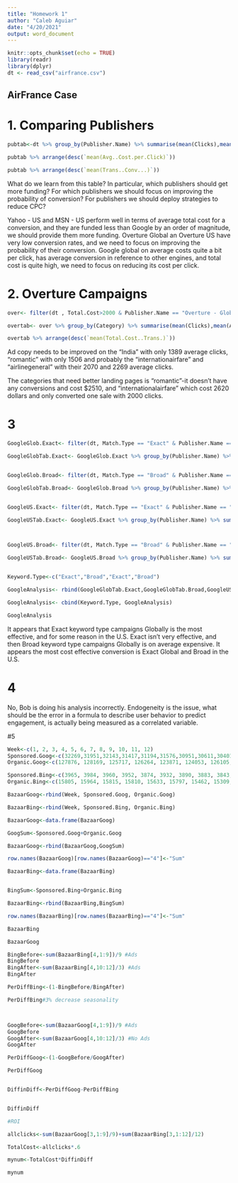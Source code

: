---
title: "Homework 1"
author: "Caleb Aguiar"
date: "4/20/2021"
output: word_document
---

```{r setup, include=FALSE}

knitr::opts_chunk$set(echo = TRUE)
library(readr)
library(dplyr)
dt <- read_csv("airfrance.csv")

```

## AirFrance Case

# 1. Comparing Publishers

```{r Compare Publishers}

pubtab<-dt %>% group_by(Publisher.Name) %>% summarise(mean(Clicks),mean(Avg..Cost.per.Click),mean(Trans..Conv...),mean(Total.Cost..Trans.),sum(Total.Cost))

pubtab %>% arrange(desc(`mean(Avg..Cost.per.Click)`))

pubtab %>% arrange(desc(`mean(Trans..Conv...)`))

```

What do we learn from this table? In particular, which publishers should get more funding? For which publishers we should focus on improving the probability of conversion? For publishers we should deploy strategies to reduce CPC?

Yahoo - US and MSN - US perform well in terms of average total cost for a conversion, and they are funded less than Google by an order of magnitude, we should provide them more funding. Overture Global an Overture US have very low conversion rates, and we need to focus on improving the probability of their conversion. Google global on average costs quite a bit per click, has average conversion in reference to other engines, and total cost is quite high, we need to focus on reducing its cost per click.

# 2. Overture Campaigns

```{r Overture Campaigns}

over<- filter(dt , Total.Cost>2000 & Publisher.Name == "Overture - Global"|Total.Cost>2000 & Publisher.Name == "Overture - US")

overtab<- over %>% group_by(Category) %>% summarise(mean(Clicks),mean(Avg..Cost.per.Click), mean(Trans..Conv...),mean(Total.Cost..Trans.),sum(Total.Cost))

overtab %>% arrange(desc(`mean(Total.Cost..Trans.)`))
```

Ad copy needs to be improved on the "India" with only 1389 average clicks, "romantic" with only 1506 and probably the "internationairfare" and "airlinegeneral" with their 2070 and 2269 average clicks.

The categories that need better landing pages is "romantic"-it doesn't have any conversions and cost $2510, and "internationalairfare" which cost 2620 dollars and only converted one sale with 2000 clicks.

# 3

```{r Broad Match versus Exact Match}

GoogleGlob.Exact<- filter(dt, Match.Type == "Exact" & Publisher.Name == "Google - Global")

GoogleGlobTab.Exact<- GoogleGlob.Exact %>% group_by(Publisher.Name) %>% summarise(mean(Clicks), mean(Avg..Cost.per.Click),mean(Trans..Conv...),mean(Total.Cost..Trans.),sum(Total.Cost))


GoogleGlob.Broad<- filter(dt, Match.Type == "Broad" & Publisher.Name == "Google - Global")

GoogleGlobTab.Broad<- GoogleGlob.Broad %>% group_by(Publisher.Name) %>% summarise(mean(Clicks), mean(Avg..Cost.per.Click),mean(Trans..Conv...),mean(Total.Cost..Trans.),sum(Total.Cost))


GoogleUS.Exact<- filter(dt, Match.Type == "Exact" & Publisher.Name == "Google - US")

GoogleUSTab.Exact<- GoogleUS.Exact %>% group_by(Publisher.Name) %>% summarise(mean(Clicks), mean(Avg..Cost.per.Click),mean(Trans..Conv...),mean(Total.Cost..Trans.),sum(Total.Cost))



GoogleUS.Broad<- filter(dt, Match.Type == "Broad" & Publisher.Name == "Google - US")

GoogleUSTab.Broad<- GoogleUS.Broad %>% group_by(Publisher.Name) %>% summarise(mean(Clicks), mean(Avg..Cost.per.Click),mean(Trans..Conv...),mean(Total.Cost..Trans.),sum(Total.Cost))


Keyword.Type<-c("Exact","Broad","Exact","Broad")

GoogleAnalysis<- rbind(GoogleGlobTab.Exact,GoogleGlobTab.Broad,GoogleUSTab.Exact,GoogleUSTab.Broad)

GoogleAnalysis<- cbind(Keyword.Type, GoogleAnalysis)

GoogleAnalysis
```
It appears that Exact keyword type campaigns Globally is the most effective, and for some reason in the U.S. Exact isn't very effective, and then Broad keyword type campaigns Globally is on average expensive. It appears the most cost effective conversion is Exact Global and Broad in the U.S.

# 4

No, Bob is doing his analysis incorrectly. Endogeneity is the issue, what should be the error in a formula to describe user behavior to predict engagement, is actually being measured as a correlated variable.

#5

```{r}



Week<-c(1, 2, 3, 4, 5, 6, 7, 8, 9, 10, 11, 12)
Sponsored.Goog<-c(32269,31951,32143,31417,31194,31576,30951,30611,30401,0,0,0)
Organic.Goog<-c(127876, 128169, 125717, 126264, 123871, 124053, 126105, 123064, 121637, 150188, 148658, 146584)

Sponsored.Bing<-c(3965, 3984, 3960, 3952, 3874, 3932, 3890, 3883, 3843, 3815, 3754, 3754)
Organic.Bing<-c(15805, 15964, 15815, 15810, 15633, 15797, 15462, 15309, 15499, 15185, 15159, 15036)

BazaarGoog<-rbind(Week, Sponsored.Goog, Organic.Goog)

BazaarBing<-rbind(Week, Sponsored.Bing, Organic.Bing)

BazaarGoog<-data.frame(BazaarGoog)

GoogSum<-Sponsored.Goog+Organic.Goog

BazaarGoog<-rbind(BazaarGoog,GoogSum)

row.names(BazaarGoog)[row.names(BazaarGoog)=="4"]<-"Sum"

BazaarBing<-data.frame(BazaarBing)


BingSum<-Sponsored.Bing+Organic.Bing

BazaarBing<-rbind(BazaarBing,BingSum)

row.names(BazaarBing)[row.names(BazaarBing)=="4"]<-"Sum"

BazaarBing

BazaarGoog

```



```{r}

BingBefore<-sum(BazaarBing[4,1:9])/9 #Ads
BingBefore
BingAfter<-sum(BazaarBing[4,10:12]/3) #Ads
BingAfter

PerDiffBing<-(1-BingBefore/BingAfter)

PerDiffBing#3% decrease seasonality



GoogBefore<-sum(BazaarGoog[4,1:9])/9 #Ads
GoogBefore
GoogAfter<-sum(BazaarGoog[4,10:12]/3) #No Ads
GoogAfter

PerDiffGoog<-(1-GoogBefore/GoogAfter)

PerDiffGoog


DiffinDiff<-PerDiffGoog-PerDiffBing


DiffinDiff
```

```{r}

#ROI

allclicks<-sum(BazaarGoog[3,1:9]/9)+sum(BazaarBing[3,1:12]/12)

TotalCost<-allclicks*.6

mynum<-TotalCost*DiffinDiff

mynum
```


